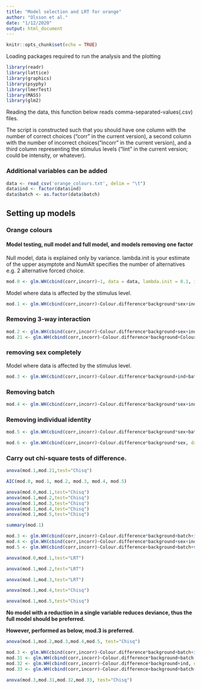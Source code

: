 ```yaml
---
title: "Model selection and LRT for orange"
author: "Olsson et al."
date: "1/12/2020"
output: html_document
---
```


```r
knitr::opts_chunk$set(echo = TRUE)
```


Loading packages required to run the analysis and the plotting

```r
library(readr)
library(lattice)
library(graphics)
library(psyphy)
library(lmerTest)
library(MASS)
library(glm2)
```


Reading the data, this function below reads comma-separated-values(.csv) files.

The script is constructed such that you should have one column with the number
of correct choices ("corr" in the current version), a second column with the
number of incorrect choices("incorr" in the current version), and a third column representing the stimulus levels ("lint" in the current version; could be
intensity, or whatever). 

### Additional variables can be added

```r
data <- read_csv('orange_colours.txt', delim = "\t")  
data$ind <- factor(data$ind)
data$batch <- as.factor(data$batch)
```

## Setting up models

### Orange colours

#### Model testing, null model and full model, and models removing one factor

Null model, data is explained only by variance. lambda.init is your estimate of the upper asymptote and NumAlt specifies the number of alternatives e.g. 2 alternative forced choice.

```r
mod.0 <- glm.WH(cbind(corr,incorr)~1, data = data, lambda.init = 0.1, interval = c(0, 1), NumAlt = 2) 
```

Model where data is affected by the stimulus level.

```r
mod.1 <- glm.WH(cbind(corr,incorr)~Colour.difference*background*sex+ind+batch, data = data, lambda.init = 0.05, interval = c(0, 1), NumAlt = 2, maxit=1000)
```

### Removing 3-way interaction

```r
mod.2 <- glm.WH(cbind(corr,incorr)~Colour.difference*background+sex+ind+batch, data = data, lambda.init = 0.05, interval = c(0, 1), NumAlt = 2, maxit=100) # Model where data is affected by the stimulus level
mod.21 <- glm.WH(cbind(corr,incorr)~Colour.difference*background+Colour.difference*sex+background*sex+ind+batch, data = data, lambda.init = 0.05, interval = c(0, 1), NumAlt = 2, maxit=100) # Model where data is affected by the stimulus level
```

### removing sex completely

Model where data is affected by the stimulus level.

```r
mod.3 <- glm.WH(cbind(corr,incorr)~Colour.difference*background+ind+batch, data = data, lambda.init = 0.06, interval = c(0, 1), NumAlt = 2, maxit=100) # 
```

### Removing batch

```r
mod.4 <- glm.WH(cbind(corr,incorr)~Colour.difference*background*sex+ind, data = data, lambda.init = 0.05, interval = c(0, 1), NumAlt = 2, maxit=100) # Model where data is affected by the stimulus level
```

### Removing individual identity

```r
mod.5 <- glm.WH(cbind(corr,incorr)~Colour.difference*background*sex+batch, data = data, lambda.init = 0.05, interval = c(0, 1), NumAlt = 2, maxit=100) # Model where data is affected by the stimulus level
```


```r
mod.6 <- glm.WH(cbind(corr,incorr)~Colour.difference*background*sex, data = data, lambda.init = 0.1, interval = c(0, 1), NumAlt = 2, maxit=100) # Model where data is affected by the stimulus level
```

### Carry out chi-square tests of difference.

```r
anova(mod.1,mod.21,test="Chisq")
```



```r
AIC(mod.0, mod.1, mod.2, mod.3, mod.4, mod.5)
```


```r
anova(mod.0,mod.1,test="Chisq")
anova(mod.1,mod.2,test="Chisq")
anova(mod.1,mod.3,test="Chisq")
anova(mod.1,mod.4,test="Chisq")
anova(mod.1,mod.5,test="Chisq")
```


```r
summary(mod.1)
```


```r
mod.3 <- glm.WH(cbind(corr,incorr)~Colour.difference*background+batch+ind, data = data, lambda.init = 0.05, interval = c(0, 1), NumAlt = 2) # Model where data is affected by the stimulus level
mod.4 <- glm.WH(cbind(corr,incorr)~Colour.difference*background+sex+ind, data = data, lambda.init = 0.05, interval = c(0, 1), NumAlt = 2) # Model where data is affected by the stimulus level
mod.5 <- glm.WH(cbind(corr,incorr)~Colour.difference+background+batch+sex+ind, data = data, lambda.init = 0.05, interval = c(0, 1), NumAlt = 2) # Model where data is affected by the stimulus level
```



```r
anova(mod.0,mod.1,test="LRT")
```


```r
anova(mod.1,mod.2,test="LRT")
```


```r
anova(mod.1,mod.3,test="LRT")
```



```r
anova(mod.1,mod.4,test="Chisq")
```


```r
anova(mod.1,mod.5,test="Chisq")
```


**No model with a reduction in a single variable reduces deviance, thus the**
**full model should be preferred.**

**However, performed as below, mod.3 is preferred.**

```r
anova(mod.1,mod.2,mod.3,mod.4,mod.5, test="Chisq")
```



```r
mod.3 <- glm.WH(cbind(corr,incorr)~Colour.difference*background+batch+ind, data = data, lambda.init = 0.05, interval = c(0, 1), NumAlt = 2) # Model where data is affected by the stimulus level
mod.31 <- glm.WH(cbind(corr,incorr)~Colour.difference*background+batch, data = data, lambda.init = 0.05, interval = c(0, 1), NumAlt = 2) # Model where data is affected by the stimulus level
mod.32 <- glm.WH(cbind(corr,incorr)~Colour.difference*background+ind, data = data, lambda.init = 0.05, interval = c(0, 1), NumAlt = 2) # Model where data is affected by the stimulus level
mod.33 <- glm.WH(cbind(corr,incorr)~Colour.difference+background+batch+ind, data = data, lambda.init = 0.05, interval = c(0, 1), NumAlt = 2) # Model where data is affected by the stimulus level
```


```r
anova(mod.3,mod.31,mod.32,mod.33, test="Chisq")
```


